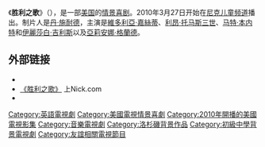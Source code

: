 {{Multiple issues|
{{Unreferenced|time=2014-09-12T12:06:24+00:00}}
{{Expand language|1=en|time=2014-09-12T12:06:24+00:00}}
}}
《'''胜利之歌'''》（{{lang-en|''Victorious''}}），是一部[[美国|美国]]的[[情景喜剧|情景喜剧]]。2010年3月27日开始在[[尼克国际儿童频道|尼克儿童频道]]播出。制片人是[[丹·施耐德_(电视制片人)|丹·施耐德]]，主演是[[維多利亞·嘉絲蒂|維多利亞·嘉絲蒂]]、[[利昂·托马斯三世|利昂·托马斯三世]]、[[马特·本内特|马特·本内特]]和[[伊麗莎白·吉利斯|伊麗莎白·吉利斯]]以及[[亞莉安娜·格蘭德|亞莉安娜·格蘭德]]。

== 外部链接 ==
* {{Official website|http://www.theslap.com}}
* [http://www.nick.com/shows/victorious 《胜利之歌》] {{Wayback|url=http://www.nick.com/shows/victorious |date=20120513235723 }} 上Nick.com
* {{IMDb title|1604099|胜利之歌}}

{{Nickelodeon與Nicktoons原創系列}}

{{DEFAULTSORT:Victorious}}
[[Category:英語電視劇|Category:英語電視劇]]
[[Category:美國電視情景喜劇|Category:美國電視情景喜劇]]
[[Category:2010年開播的美國電視影集|Category:2010年開播的美國電視影集]]
[[Category:音樂電視劇|Category:音樂電視劇]]
[[Category:洛杉磯背景作品|Category:洛杉磯背景作品]]
[[Category:初級中學背景電視劇|Category:初級中學背景電視劇]]
[[Category:友誼相關電視節目|Category:友誼相關電視節目]]